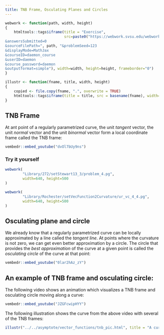 ```yaml
---
title: TNB Frame, Osculating Planes and Circles
---
```


\renewcommand{\vec}[1]{\mathbf{#1}}
\newcommand{\v}[1]{\left\langle #1\right\rangle}
\newcommand{\norm}[1]{\left\lvert#1 \right\rvert}

```r
webwork <- function(path, width, height)
{
    htmltools::tags$iframe(title = "Exercise", 
                           src=paste0("https://webwork.svsu.edu/webwork2/html2xml?
&answersSubmitted=0
&sourceFilePath=", path, "&problemSeed=123
&displayMode=MathJax
&courseID=daemon_course
&userID=daemon
&course_password=daemon
&outputformat=simple"), width=width, height=height, frameborder="0")
}

illustr <- function(fname, title, width, height)
{
    copied <- file.copy(fname, ".", overwrite = TRUE)
    htmltools::tags$iframe(title = title, src = basename(fname), width=width, height=height, frameborder="0")
}
```

## TNB Frame

At ant point of a regularly parametrized curve, the unit _tangent_ vector, the
unit _normal_ vector and the unit _binormal_ vector form a local coordinate
frame called the TNB frame:

```r
vembedr::embed_youtube("dvOl7bUy9ns")
```

### Try it yourself

```r
webwork(
        "Library/272/setStewart13_3/problem_4.pg",
        width=640, height=500
)
```

```r
webwork(
        "Library/Rochester/setVecFunction2Curvature/ur_vc_4_4.pg",
        width=640, height=500
)
```

## Osculating plane and circle

We already know that a regularly parametrized curve can be locally approximated
by a line called the _tangent line_.  At points where the curvature is not
zero, we can get even better approximation by a circle.  The circle that
provides the _best approximation_ of the curve at a given point is called the
_osculating circle_ of the curve at that point:

```r
vembedr::embed_youtube("0lar2hAz_zY")
```

## An example of TNB frame and osculating circle:

The following video shows an animation which visualizes a TNB frame and
osculating circle moving along a curve:

```r
vembedr::embed_youtube("JZGFcwipHYY")
```

The following illustration shows the curve from the above video with several of the TNB frames:

```r
illustr("../../asymptote/vector_functions/tnb_pic.html", title = "A curve with several TNB frames", width=600, height=400)
```

